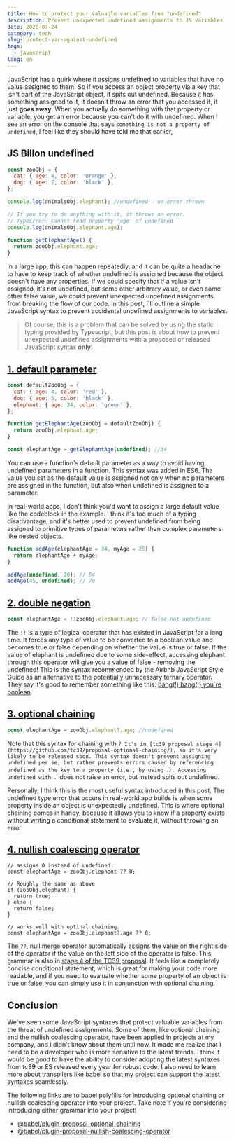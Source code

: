 ```yaml
---
title: How to protect your valuable variables from "undefined"
description: Prevent unexpected undefined assignments to JS variables
date: 2020-07-24
category: tech
slug: protect-var-against-undefined
tags:
  - javascript
lang: en
---
```


JavaScript has a quirk where it assigns undefined to variables that have no value assigned to them. So if you access an object property via a key that isn't part of the JavaScript object, it spits out undefined. Because it has something assigned to it, it doesn't throw an error that you accessed it, it just **goes away**. When you actually do something with that property or variable, you get an error because you can't do it with undefined. When I see an error on the console that says `something is not a property of undefined`, I feel like they should have told me that earlier,

## JS Billon undefined

```javascript
const zooObj = {
  cat: { age: 4, color: 'orange' },
  dog: { age: 7, color: 'black' },
};

console.log(animalsObj.elephant); //undefined - no error thrown

// If you try to do anything with it, it throws an error.
// TypeError: Cannot read property 'age' of undefined
console.log(animalsObj.elephant.age);

function getElephantAge() {
  return zooObj.elephant.age;
}
```

In a large app, this can happen repeatedly, and it can be quite a headache to have to keep track of whether undefined is assigned because the object doesn't have any properties. If we could specify that if a value isn't assigned, it's not undefined, but some other arbitrary value, or even some other false value, we could prevent unexpected undefined assignments from breaking the flow of our code. In this post, I'll outline a simple JavaScript syntax to prevent accidental undefined assignments to variables.

> Of course, this is a problem that can be solved by using the static typing provided by Typescript, but this post is about how to prevent unexpected undefined assignments with a proposed or released JavaScript syntax **only**!

## [1. default parameter](https://developer.mozilla.org/ko/docs/Web/JavaScript/Reference/Functions/Default_parameters)

```javascript
const defaultZooObj = {
  cat: { age: 4, color: 'red' },
  dog: { age: 5, color: 'black' },
  elephant: { age: 34, color: 'green' },
};

function getElephantAge(zooObj = defaultZooObj) {
  return zooObj.elephant.age;
}

const elephantAge = getElephantAge(undefined); //34
```

You can use a function's default parameter as a way to avoid having undefined parameters in a function. This syntax was added in ES6. The value you set as the default value is assigned not only when no parameters are assigned in the function, but also when undefined is assigned to a parameter.

In real-world apps, I don't think you'd want to assign a large default value like the codeblock in the example. I think it's too much of a typing disadvantage, and it's better used to prevent undefined from being assigned to primitive types of parameters rather than complex parameters like nested objects.

```javascript
function addAge(elephantAge = 34, myAge = 25) {
  return elephantAge + myAge;
}

addAge(undefined, 20); // 54
addAge(45, undefined); // 70
```

## [2. double negation](<https://developer.mozilla.org/ko/docs/Web/JavaScript/Reference/Operators/%EB%85%BC%EB%A6%AC_%EC%97%B0%EC%82%B0%EC%9E%90(Logical_Operators)>)

```javascript
const elephantAge = !!zooObj.elephant.age; // false not undefined
```

The `!!` is a type of logical operator that has existed in JavaScript for a long time. It forces any type of value to be converted to a boolean value and becomes true or false depending on whether the value is true or false. If the value of elephant is undefined due to some side-effect, accessing elephant through this operator will give you a value of false - removing the undefined! This is the syntax recommended by the Airbnb JavaScript Style Guide as an alternative to the potentially unnecessary ternary operator. They say it's good to remember something like this: [bang(!) bang(!) you`re boolean](https://medium.com/better-programming/javascript-bang-bang-i-shot-you-down-use-of-double-bangs-in-javascript-7c9d94446054).

## [3. optional chaining](https://developer.mozilla.org/ko/docs/Web/JavaScript/Reference/Operators/Optional_chaining)

```javascript
const elephantAge = zooObj.elephant?.age; //undefined
```

Note that this syntax for chaining with `? It's in [tc39 proposal stage 4](https://github.com/tc39/proposal-optional-chaining/), so it's very likely to be released soon. This syntax doesn't prevent assigning undefined per se, but rather prevents errors caused by referencing undefined as the key to a property (i.e., by using `.`). Accessing undefined with `.` does not raise an error, but instead spits out undefined.

Personally, I think this is the most useful syntax introduced in this post. The undefined type error that occurs in real-world app builds is when some property inside an object is unexpectedly undefined. This is where optional chaining comes in handy, because it allows you to know if a property exists without writing a conditional statement to evaluate it, without throwing an error.

## [4. nullish coalescing operator](https://developer.mozilla.org/ko/docs/Web/JavaScript/Reference/Operators/Nullish_coalescing_operator)

```javascript.
// assigns 0 instead of undefined.
const elephantAge = zooObj.elephant ?? 0;

// Roughly the same as above
if (zooObj.elephant) {
  return true;
} else {
  return false;
}

// works well with optinal chaining.
const elephantAge = zooObj.elephant?.age ?? 0;
```

The `??`, null merge operator automatically assigns the value on the right side of the operator if the value on the left side of the operator is false. This grammar is also in [stage 4 of the TC39 proposal](https://github.com/tc39/proposal-nullish-coalescing). It feels like a completely concise conditional statement, which is great for making your code more readable, and if you need to evaluate whether some property of an object is true or false, you can simply use it in conjunction with optional chaining.

## Conclusion

We've seen some JavaScript syntaxes that protect valuable variables from the threat of undefined assignments. Some of them, like optional chaining and the nullish coalescing operator, have been applied in projects at my company, and I didn't know about them until now. It made me realize that I need to be a developer who is more sensitive to the latest trends. I think it would be good to have the ability to consider adopting the latest syntaxes from tc39 or ES released every year for robust code. I also need to learn more about transpilers like babel so that my project can support the latest syntaxes seamlessly.

The following links are to babel polyfills for introducing optional chaining or nullish coalescing operator into your project. Take note if you're considering introducing either grammar into your project!

- [@babel/plugin-proposal-optional-chaining](https://babeljs.io/docs/en/babel-plugin-proposal-optional-chaining)
- [@babel/plugin-proposal-nullish-coalescing-operator](https://babeljs.io/docs/en/babel-plugin-proposal-nullish-coalescing-operator)
